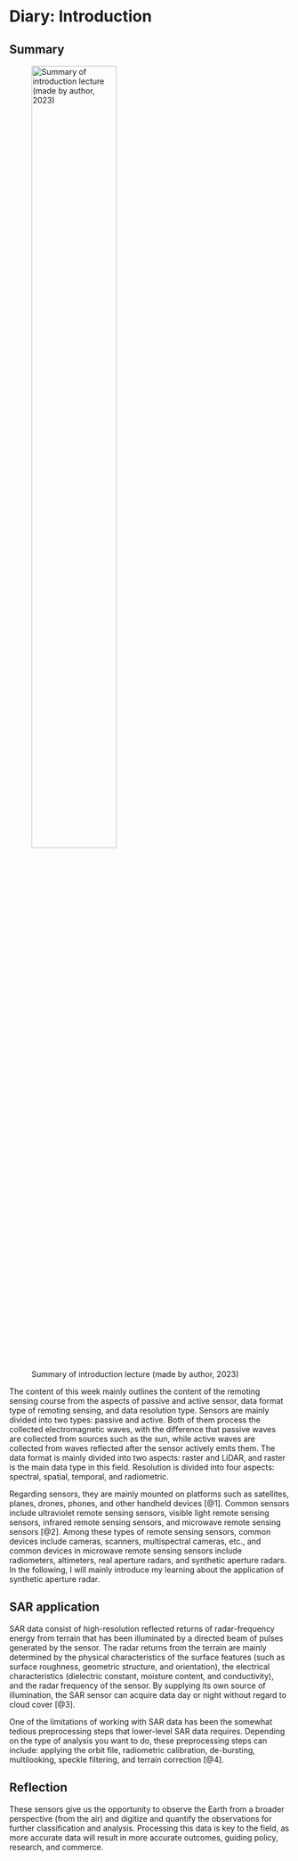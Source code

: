 # Diary: Introduction

## Summary

![Summary of introduction lecture (made by author, 2023)](figure/1.Introduction.png){width="60%"}

The content of this week mainly outlines the content of the remoting sensing course from the aspects of passive and active sensor, data format type of remoting sensing, and data resolution type. Sensors are mainly divided into two types: passive and active. Both of them process the collected electromagnetic waves, with the difference that passive waves are collected from sources such as the sun, while active waves are collected from waves reflected after the sensor actively emits them. The data format is mainly divided into two aspects: raster and LiDAR, and raster is the main data type in this field. Resolution is divided into four aspects: spectral, spatial, temporal, and radiometric.

Regarding sensors, they are mainly mounted on platforms such as satellites, planes, drones, phones, and other handheld devices [@1]. Common sensors include ultraviolet remote sensing sensors, visible light remote sensing sensors, infrared remote sensing sensors, and microwave remote sensing sensors [@2]. Among these types of remote sensing sensors, common devices include cameras, scanners, multispectral cameras, etc., and common devices in microwave remote sensing sensors include radiometers, altimeters, real aperture radars, and synthetic aperture radars. In the following, I will mainly introduce my learning about the application of synthetic aperture radar.

## SAR application

SAR data consist of high-resolution reflected returns of radar-frequency energy from terrain that has been illuminated by a directed beam of pulses generated by the sensor. The radar returns from the terrain are mainly determined by the physical characteristics of the surface features (such as surface roughness, geometric structure, and orientation), the electrical characteristics (dielectric constant, moisture content, and conductivity), and the radar frequency of the sensor. By supplying its own source of illumination, the SAR sensor can acquire data day or night without regard to cloud cover [@3].

One of the limitations of working with SAR data has been the somewhat tedious preprocessing steps that lower-level SAR data requires. Depending on the type of analysis you want to do, these preprocessing steps can include: applying the orbit file, radiometric calibration, de-bursting, multilooking, speckle filtering, and terrain correction [@4].

## Reflection

These sensors give us the opportunity to observe the Earth from a broader perspective (from the air) and digitize and quantify the observations for further classification and analysis. Processing this data is key to the field, as more accurate data will result in more accurate outcomes, guiding policy, research, and commerce.